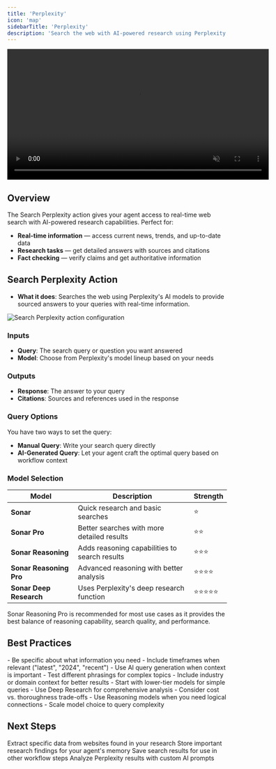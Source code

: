 ```yaml
---
title: 'Perplexity'
icon: 'map'
sidebarTitle: 'Perplexity'
description: 'Search the web with AI-powered research using Perplexity models for real-time information.'
---
```


<div style={{ display: 'flex', justifyContent: 'center', margin: '2rem 0' }}>
  <div className="video-card">
    <video
      src="https://lindy-docs-content.nyc3.digitaloceanspaces.com/Human%20in%20Loop.mp4"
      width="600"
      autoPlay
      muted
      loop
      playsInline
      style={{ display: 'block', width: '100%', borderRadius: '16px' }}
    />
  </div>
</div>

## Overview

The Search Perplexity action gives your agent access to real-time web search with AI-powered research capabilities. Perfect for:

- **Real-time information** — access current news, trends, and up-to-date data
- **Research tasks** — get detailed answers with sources and citations
- **Fact checking** — verify claims and get authoritative information

## Search Perplexity Action

- **What it does**: Searches the web using Perplexity's AI models to provide sourced answers to your queries with real-time information.

<Frame>
  <img src="/lindy-brand-assets/perplexity.png" alt="Search Perplexity action configuration" />
</Frame>

### Inputs
- **Query**: The search query or question you want answered
- **Model**: Choose from Perplexity's model lineup based on your needs

### Outputs
- **Response**: The answer to your query
- **Citations**: Sources and references used in the response

### Query Options
You have two ways to set the query:

- **Manual Query**: Write your search query directly
- **AI-Generated Query**: Let your agent craft the optimal query based on workflow context

### Model Selection

| Model | Description | Strength |
|-------|-------------|----------|
| **Sonar** | Quick research and basic searches | ⭐ |
| **Sonar Pro** | Better searches with more detailed results | ⭐⭐ |
| **Sonar Reasoning** | Adds reasoning capabilities to search results | ⭐⭐⭐ |
| **Sonar Reasoning Pro** | Advanced reasoning with better analysis | ⭐⭐⭐⭐ |
| **Sonar Deep Research** | Uses Perplexity's deep research function | ⭐⭐⭐⭐⭐ |

<Tip>
Sonar Reasoning Pro is recommended for most use cases as it provides the best balance of reasoning capability, search quality, and performance.
</Tip>

## Best Practices

<AccordionGroup>
  <Accordion title="Query Optimization">
    - Be specific about what information you need
    - Include timeframes when relevant ("latest", "2024", "recent")
    - Use AI query generation when context is important
    - Test different phrasings for complex topics
    - Include industry or domain context for better results
  </Accordion>

  <Accordion title="Model Selection Strategy">
    - Start with lower-tier models for simple queries
    - Use Deep Research for comprehensive analysis
    - Consider cost vs. thoroughness trade-offs
    - Use Reasoning models when you need logical connections
    - Scale model choice to query complexity
  </Accordion>
</AccordionGroup>

## Next Steps

<CardGroup cols={2}>
  <Card title="Apify Web Scraping" icon="square-code" href="/skills/web-browsing/apify">
    Extract specific data from websites found in your research
  </Card>
  
  <Card title="Context Management" icon="database" href="/skills/lindy-utilities/context">
    Store important research findings for your agent's memory
  </Card>
  
  <Card title="Set Variables" icon="database" href="/skills/lindy-utilities/set-variables">
    Save search results for use in other workflow steps
  </Card>
  
  <Card title="LLM Call" icon="database" href="/skills/lindy-utilities/llm-call">
    Analyze Perplexity results with custom AI prompts
  </Card>
</CardGroup>
